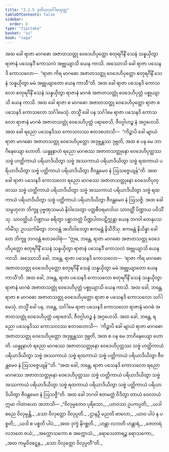 ```yaml
---
title: "3.2.5 ဒုတိယသင်္ဂါမသုတ္တ"
tableOfContents: false
sidebar:
  order: 6
type: "tipitaka"
basket: "su"
book: "saga"
---
```



<DynamicBreadcrumb />

<Division number="126" book="saga">

<Paragraph number="663" book="saga">
အထ ခေါ ရာဇာ မာဂဓော အဇာတသတ္တု ဝေဒေဟိပုတ္တော စတုရင်္ဂိနိံ သေနံ သန္နယှိတွာ ရာဇာနံ ပသေနဒိံ ကောသလံ အဗ္ဘုယျာသိ ယေန ကာသိ. အဿောသိ ခေါ ရာဇာ ပသေနဒိ ကောသလော—  “ရာဇာ ကိရ မာဂဓော အဇာတသတ္တု ဝေဒေဟိပုတ္တော စတုရင်္ဂိနိံ သေနံ သန္နယှိတွာ မမံ အဗ္ဘုယျာတော ယေန ကာသီ”တိ. အထ ခေါ ရာဇာ ပသေနဒိ ကောသလော စတုရင်္ဂိနိံ သေနံ သန္နယှိတွာ ရာဇာနံ မာဂဓံ အဇာတသတ္တုံ ဝေဒေဟိပုတ္တံ ပစ္စုယျာသိ ယေန ကာသိ. အထ ခေါ ရာဇာ စ မာဂဓော အဇာတသတ္တု ဝေဒေဟိပုတ္တော ရာဇာ စ ပသေနဒိ ကောသလော သင်္ဂါမေသုံ. တသ္မိံ ခေါ ပန သင်္ဂါမေ ရာဇာ ပသေနဒိ ကောသလော ရာဇာနံ မာဂဓံ အဇာတသတ္တုံ ဝေဒေဟိပုတ္တံ ပရာဇေသိ, ဇီဝဂ္ဂါဟဉ္စ နံ အဂ္ဂဟေသိ. အထ ခေါ ရညော ပသေနဒိဿ ကောသလဿ ဧတဒဟောသိ—  “ကိဉ္စာပိ ခေါ မျာယံ ရာဇာ မာဂဓော အဇာတသတ္တု ဝေဒေဟိပုတ္တော အဒုဗ္ဘန္တဿ ဒုဗ္ဘတိ, အထ စ ပန မေ ဘာဂိနေယျော ဟောတိ. ယန္နူနာဟံ ရညော မာဂဓဿ အဇာတသတ္တုနော ဝေဒေဟိပုတ္တဿ သဗ္ဗံ ဟတ္ထိကာယံ ပရိယာဒိယိတွာ သဗ္ဗံ အဿကာယံ ပရိယာဒိယိတွာ သဗ္ဗံ ရထကာယံ ပရိယာဒိယိတွာ သဗ္ဗံ ပတ္တိကာယံ ပရိယာဒိယိတွာ ဇီဝန္တမေဝ နံ ဩသဇ္ဇေယျန်”တိ.
</Paragraph>

<Paragraph number="664" book="saga">
အထ ခေါ ရာဇာ ပသေနဒိ ကောသလော ရညော မာဂဓဿ အဇာတသတ္တုနော ဝေဒေဟိပုတ္တဿ သဗ္ဗံ ဟတ္ထိကာယံ ပရိယာဒိယိတွာ သဗ္ဗံ အဿကာယံ ပရိယာဒိယိတွာ သဗ္ဗံ ရထကာယံ ပရိယာဒိယိတွာ သဗ္ဗံ ပတ္တိကာယံ ပရိယာဒိယိတွာ ဇီဝန္တမေဝ နံ ဩသဇ္ဇိ.
</Paragraph>

<Paragraph number="665" book="saga">
အထ ခေါ သမ္ဗဟုလာ ဘိက္ခူ ပုဗ္ဗဏှသမယံ နိဝါသေတွာ ပတ္တစီဝရမာဒါယ သာဝတ္ထိံ ပိဏ္ဍာယ ပဝိသိံသု. သာဝတ္ထိယံ ပိဏ္ဍာယ စရိတွာ ပစ္ဆာဘတ္တံ ပိဏ္ဍပါတပဋိက္ကန္တာ ယေန ဘဂဝါ တေနုပသင်္ကမိံသု; ဥပသင်္ကမိတွာ ဘဂဝန္တံ အဘိဝါဒေတွာ ဧကမန္တံ နိသီဒိံသု. ဧကမန္တံ နိသိန္နာ ခေါ တေ ဘိက္ခူ ဘဂဝန္တံ ဧတဒဝေါစုံ—
</Paragraph>

<Paragraph number="666" book="saga">
“ဣဓ, ဘန္တေ, ရာဇာ မာဂဓော အဇာတသတ္တု ဝေဒေဟိပုတ္တော စတုရင်္ဂိနိံ သေနံ သန္နယှိတွာ ရာဇာနံ ပသေနဒိံ ကောသလံ အဗ္ဘုယျာသိ ယေန ကာသိ. အဿောသိ ခေါ, ဘန္တေ, ရာဇာ ပသေနဒိ ကောသလော—  ‘ရာဇာ ကိရ မာဂဓော အဇာတသတ္တု ဝေဒေဟိပုတ္တော စတုရင်္ဂိနိံ သေနံ သန္နယှိတွာ မမံ အဗ္ဘုယျာတော ယေန ကာသီ’တိ. အထ ခေါ, ဘန္တေ, ရာဇာ ပသေနဒိ ကောသလော စတုရင်္ဂိနိံ သေနံ သန္နယှိတွာ ရာဇာနံ မာဂဓံ အဇာတသတ္တုံ ဝေဒေဟိပုတ္တံ ပစ္စုယျာသိ ယေန ကာသိ. အထ ခေါ, ဘန္တေ, ရာဇာ စ မာဂဓော အဇာတသတ္တု ဝေဒေဟိပုတ္တော ရာဇာ စ ပသေနဒိ ကောသလော သင်္ဂါမေသုံ. တသ္မိံ ခေါ ပန, ဘန္တေ, သင်္ဂါမေ ရာဇာ ပသေနဒိ ကောသလော ရာဇာနံ မာဂဓံ အဇာတသတ္တုံ ဝေဒေဟိပုတ္တံ ပရာဇေသိ, ဇီဝဂ္ဂါဟဉ္စ နံ အဂ္ဂဟေသိ. အထ ခေါ, ဘန္တေ, ရညော ပသေနဒိဿ ကောသလဿ ဧတဒဟောသိ—  ‘ကိဉ္စာပိ ခေါ မျာယံ ရာဇာ မာဂဓော အဇာတသတ္တု ဝေဒေဟိပုတ္တော အဒုဗ္ဘန္တဿ ဒုဗ္ဘတိ, အထ စ ပန မေ ဘာဂိနေယျော ဟောတိ. ယန္နူနာဟံ ရညော မာဂဓဿ အဇာတသတ္တုနော ဝေဒေဟိပုတ္တဿ သဗ္ဗံ ဟတ္ထိကာယံ ပရိယာဒိယိတွာ သဗ္ဗံ အဿကာယံ သဗ္ဗံ ရထကာယံ သဗ္ဗံ ပတ္တိကာယံ ပရိယာဒိယိတွာ ဇီဝန္တမေဝ နံ ဩသဇ္ဇေယျန်’”တိ.
</Paragraph>

<Paragraph number="667" book="saga">
“အထ ခေါ, ဘန္တေ, ရာဇာ ပသေနဒိ ကောသလော ရညော မာဂဓဿ အဇာတသတ္တုနော ဝေဒေဟိပုတ္တဿ သဗ္ဗံ ဟတ္ထိကာယံ ပရိယာဒိယိတွာ သဗ္ဗံ အဿကာယံ ပရိယာဒိယိတွာ သဗ္ဗံ ရထကာယံ ပရိယာဒိယိတွာ သဗ္ဗံ ပတ္တိကာယံ ပရိယာဒိယိတွာ ဇီဝန္တမေဝ နံ ဩသဇ္ဇီ”တိ.
</Paragraph>

<Paragraph number="668" book="saga">
အထ ခေါ ဘဂဝါ ဧတမတ္ထံ ဝိဒိတွာ တာယံ ဝေလာယံ ဣမာ ဂါထာယော အဘာသိ—
</Paragraph>

<Paragraph number="669" type="verses" book="saga">
_“ဝိလုမ္ပတေဝ ပုရိသော,_  
_ယာဝဿ ဥပကပ္ပတိ;_  
_ယဒါ စညေ ဝိလုမ္ပန္တိ,_  
_သော ဝိလုတ္တော ဝိလုပ္ပတိ._  

</Paragraph>

<Paragraph number="670" type="verses" book="saga">
_ဌာနဉှိ မညတိ ဗာလော,_  
_ယာဝ ပါပံ န ပစ္စတိ;_  
_ယဒါ စ ပစ္စတိ ပါပံ,_  
_အထ ဒုက္ခံ နိဂစ္ဆတိ._  

</Paragraph>

<Paragraph number="671" type="verses" book="saga">
_ဟန္တာ လဘတိ ဟန္တာရံ,_  
_ဇေတာရံ လဘတေ ဇယံ;_  
_အက္ကောသကော စ အက္ကောသံ,_  
_ရောသေတာရဉ္စ ရောသကော;_  
_အထ ကမ္မဝိဝဋ္ဋေန,_  
_သော ဝိလုတ္တော ဝိလုပ္ပတီ”တိ._
</Paragraph>
</Division>